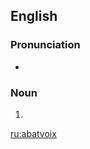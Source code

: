 ==English==

===Pronunciation===
* {{a|US}} {{IPA|/ɑ.ˌbɑv.wɑ/|lang=en}}

===Noun===
{{en-noun|abatvoix}}

# {{alternate form of|abat-voix|lang=en}}

[[ru:abatvoix]]